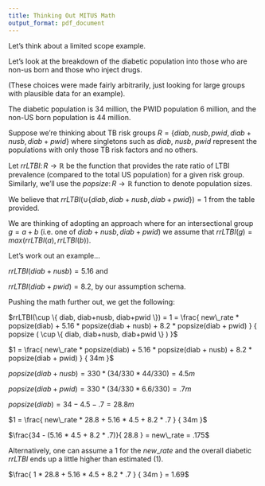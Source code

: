 ```yaml
---
title: Thinking Out MITUS Math
output_format: pdf_document
---
```

  
Let's think about a limited scope example. 

Let's look at the breakdown of the diabetic population into those
who are non-us born and those who inject drugs. 

(These choices were made fairly arbitrarily, just looking for large 
  groups with plausible data for an example). 

The diabetic population is 34 million, the PWID population 6 million, 
and the non-US born population is 44 million. 

Suppose we're thinking about TB risk groups $R = \{diab, nusb, pwid, diab+nusb,
diab+pwid\}$ where singletons such as $diab$, $nusb$, $pwid$ represent the
populations with only those TB risk factors and no others. 

Let $rrLTBI \colon R \to \mathbb{R}$ be the function that provides the rate ratio of 
LTBI prevalence (compared to the total US population) for a given risk group. 
Similarly, we'll use the $popsize \colon R \to \mathbb{R}$ function to denote 
population sizes.

We believe that $rrLTBI(\cup \{ diab, diab+nusb, diab+pwid \}) = 1$ from the table 
provided. 

We are thinking of adopting an approach where for an intersectional group $g =
  a+b$ (i.e. one of $diab+nusb, diab+pwid$) we assume that $rrLTBI(g) =
  max(rrLTBI(a), rrLTBI(b))$. 

Let's work out an example... 

$rrLTBI(diab+nusb) = 5.16$ and 

$rrLTBI(diab+pwid) = 8.2$, by our assumption schema.

Pushing the math further out, we get the following: 

$rrLTBI(\cup \{ diab, diab+nusb, diab+pwid \}) = 1 = \frac{ new\_rate * popsize(diab) + 5.16 * popsize(diab + nusb) + 8.2 * popsize(diab + pwid) }
{ popsize ( \cup \{ diab, diab+nusb, diab+pwid \} ) }$

$1 = \frac{ new\_rate * popsize(diab) + 5.16 * popsize(diab + nusb) + 8.2 * popsize(diab + pwid) }
{  34m }$

$popsize(diab + nusb) = 330 * (34 / 330 * 44 / 330) = 4.5m$

$popsize(diab + pwid) = 330 * (34 / 330 * 6.6 / 330) = .7m$

$popsize(diab) = 34 - 4.5 - .7 = 28.8m$


$1 = \frac{ new\_rate * 28.8 + 5.16 * 4.5 + 8.2 * .7 }
{ 34m }$

$\frac{34 - (5.16 * 4.5 + 8.2 * .7)}{ 28.8 } = new\_rate = .175$

Alternatively, one can assume a 1 for the $new\_rate$ and the overall diabetic 
$rrLTBI$ ends up a little higher than estimated (1). 

$\frac{ 1 * 28.8 + 5.16 * 4.5 + 8.2 * .7 }
{ 34m } = 1.69$

